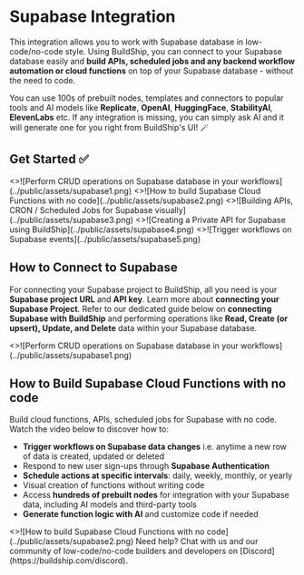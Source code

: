 
# Supabase Integration

This integration allows you to work with Supabase database in low-code/no-code style. Using BuildShip, you can connect
to your Supabase database easily and **build APIs, scheduled jobs and any backend workflow automation or cloud
functions** on top of your Supabase database - without the need to code.

You can use 100s of prebuilt nodes, templates and connectors to popular tools and AI models like **Replicate**,
**OpenAI**, **HuggingFace**, **StabilityAI**, **ElevenLabs** etc. If any integration is missing, you can simply ask AI
and it will generate one for you right from BuildShip's UI! 🪄

## Get Started ✅

<Cards num={3}>
  <Card
    image
    arrow
    title='Perform CRUD operations on Supabase database in your workflows'
    href='./tutorials/supabase-crud'
  >
    <>![Perform CRUD operations on Supabase database in your workflows](../public/assets/supabase1.png)</>
  </Card>
  <Card
    image
    arrow
    title='How to build Supabase Cloud Functions with no code'
    href='https://www.youtube.com/watch?v=oUQKbzdajII'
    target='_blank'
  >
    <>![How to build Supabase Cloud Functions with no code](../public/assets/supabase2.png)</>
  </Card>
  <Card
    image
    arrow
    title='Building APIs, CRON / Scheduled Jobs for Supabase visually'
    href='https://www.youtube.com/watch?v=At_uwZbFgG4'
    target='_blank'
  >
    <>![Building APIs, CRON / Scheduled Jobs for Supabase visually](../public/assets/supabase3.png)</>
  </Card>
  <Card
    image
    arrow
    title='Creating a Private API for Supabase using BuildShip'
    href='https://www.youtube.com/watch?v=uhc8732Dpq4'
    target='_blank'
  >
    <>![Creating a Private API for Supabase using BuildShip](../public/assets/supabase4.png)</>
  </Card>
  <Card image arrow title='(COMING SOON) Trigger workflows on Supabase events' href='./trigger-nodes/supabase-trigger'>
    <>![Trigger workflows on Supabase events](../public/assets/supabase5.png)</>
  </Card>
</Cards>

## How to Connect to Supabase

For connecting your Supabase project to BuildShip, all you need is your **Supabase project URL** and **API key**. Learn
more about **connecting your Supabase Project**. Refer to our dedicated guide below on **connecting Supabase with
BuildShip** and performing operations like **Read, Create (or upsert), Update, and Delete** data within your Supabase
database.

<Cards num={1}>
  <Card
    image
    arrow
    title='Perform CRUD operations on Supabase database in your workflows'
    href='./tutorials/supabase-crud'
  >
    <>![Perform CRUD operations on Supabase database in your workflows](../public/assets/supabase1.png)</>
  </Card>
</Cards>

## How to Build Supabase Cloud Functions with no code

Build cloud functions, APIs, scheduled jobs for Supabase with no code. Watch the video below to discover how to:

- **Trigger workflows on Supabase data changes** i.e. anytime a new row of data is created, updated or deleted
- Respond to new user sign-ups through **Supabase Authentication**
- **Schedule actions at specific intervals**: daily, weekly, monthly, or yearly
- Visual creation of functions without writing code
- Access **hundreds of prebuilt nodes** for integration with your Supabase data, including AI models and third-party
  tools
- **Generate function logic with AI** and customize code if needed

<Cards num={1}>
  <Card
    image
    arrow
    title='How to build Supabase Cloud Functions with no code'
    href='https://www.youtube.com/watch?v=oUQKbzdajII'
    target='_blank'
  >
    <>![How to build Supabase Cloud Functions with no code](../public/assets/supabase2.png)</>
  </Card>
</Cards>

<Callout emoji='🙋🏻'>
  Need help? Chat with us and our community of low-code/no-code builders and developers on
  [Discord](https://buildship.com/discord).
</Callout>
